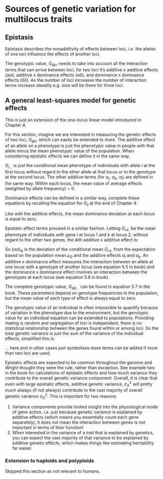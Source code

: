 # Sources of genetic variation for multilocus traits

## Epistasis

Epistasis describes the nonadditivity of effects between loci, i.e. the alleles of one loci influence the effects of another loci. 

The genotypic value, $G_{ijkl}$, needs to take into account all the interaction terms that can arrive between loci, for two loci it's additive x additive effects ($\alpha\alpha$), additive x dominance effects ($\alpha\delta$), and dominance x dominance effects ($\delta\delta$). As the number of loci increases the number of interaction terms increase steadily e.g. $\alpha\alpha\alpha$ will be there for three loci.

## A general least-squares model for genetic effects

This is just an extension of the one-locus linear model introduced in Chapter 4. 

For this section, imagine we are interested in measuring the genetic effects of two loci, $G_{ijkl}$, which can easily be extended to more. The additive effect of an allele on a phenotype is just the phenotypic value in people with that allele minus the mean phenotypic value of the population. When considering epistatic effects we can define it in the same way. 

\begin{equation}
  \alpha_{i} = G_{i...} - \mu_{G}
  (\#eq:additive-effects-i)
\end{equation}

$G_{i...}$ is just the conditional mean phenotype of individuals with allele $i$ at the first locus without regard to the other allele at that locus or to the genotype at the second locus. The other additive terms (for $\alpha_{j}$, $\alpha_{k}$, $\alpha_{l}$) are defined in the same way. Within each locus, the mean value of average effects (weighted by allele frequency) = 0. 

Dominance effects can be defined in a similar way, complete these equations by recalling the equation for $G_{ij}$ at the end of Chapter 4: 

\begin{align}
  \delta_{ij} &= G_{ij} - ... (\#eq:dom-effects-ij) \\
  \delta_{lk} &= G_{lk} - ... (\#eq:dom-effects-lj)
\end{align}

Like with the additive effects, the mean dominance deviation at each locus is equal to zero.

Epistatic effect terms proceed in a similar fashion. Letting $G_{i.k.}$ be the mean phenotype of individuals with gene $i$ at locus 1 and $k$ at locus 2, without regard to the other two genes, the $ik$th additive x additive effect is:

\begin{equation}
  \left(\alpha\alpha\right)_{ik} = G_{i.k.} - \mu_{G} - \alpha{i} - \alpha{k} 
  (\#eq:add-add-effects-ik)
\end{equation}

So $\left(\alpha\alpha\right)_{ik}$ is the deviation of the conditional mean $G_{i.k.}$ from the expectation based on the population mean $\mu_{G}$ and the additive effects $\alpha_{i}$ and $\alpha_{k}$. An additive x dominance effect measures the interaction between an allele at one locus with a genotype of another locus (see equation 5.5 in book) and the dominance x dominance effect involves an interaction between the genotypes at each locus (see equation 5.6 in book). 

The complete genotypic value, $G_{ijkl...}$ can be found in equation 5.7 in the book. These parameters depend on genotype frequencies in the population, but the mean value of each type of effect is always equal to zero.

The genotypic value of an individual is often impossible to quantify because of variation in the phenotype due to the environment, but the genotypic value for an individual equation can be extended to populations. Providing mating is random and segregation of loci is independent, there is no statistical relationship between the genes found within or among loci. So the total genetic variance is just the sum of the variance of the individual effects, simplified this is:

\begin{equation}
  \sigma^{2}_{G} = \sigma^{2}_{A} + \sigma^{2}_{D} + \sigma^{2}_{AA} + \sigma^{2}_{AD} + \sigma^{2}_{DD} + ...
  (\#eq:multilocus-genetic-variance)
\end{equation}

... here and in other cases just symbolises more terms can be added if more than two loci are used.

Epistatic effects are expected to be common throughout the genome and Wright thought they were the rule, rather than exception. See example two in the book for calculations of epistatic effects and how much variance they contribute to the overall genetic variance component. Overall, it is clear that even with large epistatic effects, additive genetic variance, $\sigma^{2}_{A}$ will pretty much always (if not always) contribute to the vast majority of overall genetic variance $\sigma^{2}_{G}$. This is important for two reasons: 

1. Variance components provide limited insight into the physiological mode of gene action, i.e. just because genetic variance is explained by additive effects (which means you essentially count each gene separately), it does not mean the interaction between genes is not important in terms of their function!
2. When interested in the variance of a trait that is explained by genetics, you can expect the vast majority of that variance to be explained by additive genetic effects, which makes things like estimating heritability far easier.

### Extension to haploids and polyploids

Skipped this section as not relevant to humans.
